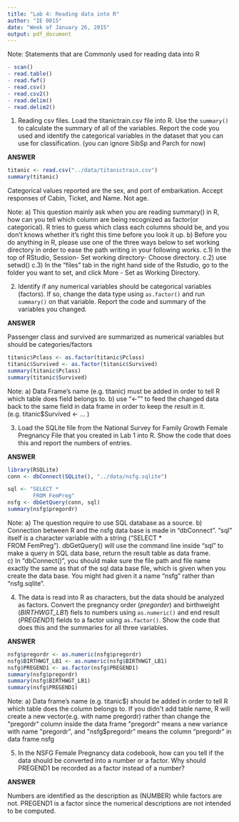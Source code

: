 ```yaml
---
title: "Lab 4: Reading data into R"
author: "IE 0015"
date: "Week of January 26, 2015"
output: pdf_document
---
```


Note: Statements that are Commonly used for reading data into R
```r
- scan()
- read.table()
- read.fwf()
- read.csv()
- read.csv2()
- read.delim()
- read.delim2()
```

1.  Reading csv files.  Load the titanictrain.csv file into R. Use the `summary()` to calculate the summary of all of the variables.  Report the code you used and identify the categorical variables in the dataset that you can use for classification. (you can ignore SibSp and Parch for now)

**ANSWER**

```r
titanic <- read.csv("../data/titanictrain.csv")
summary(titanic)
```

Categorical values reported are the sex, and port of embarkation. Accept responses of Cabin, Ticket, and Name. Not age.

Note:   a) This question mainly ask when you are reading summary() in R, how can you tell which column are being recognized as factor(or categorical). R tries to guess which class each columns should be, and you don't knows whether it's right this time before you look it up.
        b) Before you do anything in R, please use one of the three ways below to set working directory in order to ease the path writing in your following works.
                c.1) In the top of RStudio, Session- Set working directory- Choose directory.
                c.2) use setwd() 
                c.3) In the “files” tab in the right hand side of the Rstudio, go to the folder you want to set, and click  More - Set as        Working Directory.


2.  Identify if any numerical variables should be categorical variables (factors). If so, change the data type using `as.factor()` and run `summary()` on that variable.  Report the code and summary of the variables you changed.

**ANSWER**

Passenger class and survived are summarized as numerical variables but should be categories/factors
```r
titanic$Pclass <- as.factor(titanic$Pclass)
titanic$Survived <- as.factor(titanic$Survived)
summary(titanic$Pclass)
summary(titanic$Survived)
```
Note:   a) Data Frame's name (e.g. titanic) must be added in order to tell R which table does field belongs to. 
        b) use "<-"" to feed the changed data back to the same field in data frame in order to keep the result in it. (e.g. titanic$Survived <- ... )
       
        
        
3.  Load the SQLite file from the National Survey for Family Growth Female Pregnancy File that you created in Lab 1 into R. Show the code that does this and report the numbers of entries.  

**ANSWER**

```r
library(RSQLite)
conn <- dbConnect(SQLite(), "../data/nsfg.sqlite")
```
```r
sql <- "SELECT *  
        FROM FemPreg"
nsfg <- dbGetQuery(conn, sql)
summary(nsfg$pregordr)
```
Note:   a) The question require to use SQL database as a source.
        b) Connection between R and the nsfg data base is made in "dbConnect". "sql" itself is a character variable with a string ("SELECT *  
        FROM FemPreg"). dbGetQuery() will use the command line inside "sql" to make a query in SQL data base, return the result table as data frame.  
        c) In "dbConnect()", you should make sure the file path and file name exactly the same as that of the sql data base file, which is                                                                         given when you create the data base. You might had given it a name "nsfg" rather than "nsfg.sqlite". 

4.  The data is read into R as characters, but the data should be analyzed as factors. Convert the pregnancy order (*pregorder*) and birthweight (*BIRTHWGT_LB1*) fiels to numbers using `as.numeric()` and end result (*PREGEND1*) fields to a factor using `as.factor()`. Show the code that does this and the summaries for all three variables.


**ANSWER**

```r
nsfg$pregordr <- as.numeric(nsfg$pregordr)
nsfg$BIRTHWGT_LB1 <- as.numeric(nsfg$BIRTHWGT_LB1)
nsfg$PREGEND1 <- as.factor(nsfg$PREGEND1)
summary(nsfg$pregordr)
summary(nsfg$BIRTHWGT_LB1)
summary(nsfg$PREGEND1)
```
Note:   a) Data frame's name (e.g. titanic$) should be added in order to tell R which table does the column belongs to. If you didn't add table name, R will create a new vector(e.g. with name pregordr) rather than change the "pregordr" column inside the data frame
        "pregordr" means a new variance with name "pregordr", and "nsfg$pregordr" means the column "pregordr" in data frame nsfg


5.  In the NSFG Female Pregnancy data codebook, how can you tell if the data should be converted into a number or a factor.  Why should PREGEND1 be recorded as a factor instead of a number?

**ANSWER**

Numbers are identified as the description as (NUMBER) while factors are not.
PREGEND1 is a factor since the numerical descriptions are not intended to be computed.